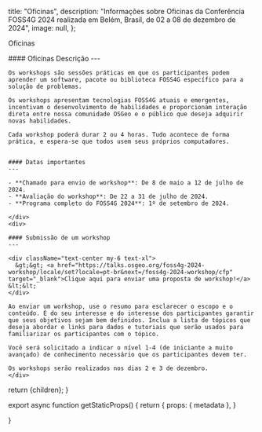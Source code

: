 
  title: "Oficinas",
  description: "Informações sobre Oficinas da Conferência FOSS4G 2024 realizada em Belém, Brasil, de 02 a 08 de dezembro de 2024",
  image: null,
};



<Heading bubble>Oficinas</Heading>


<div className="grid space-y-4 mt-4">
  <div className="grid md:grid-cols-2 gap-4">  
    <div className="">
    #### Oficinas Descrição
    ---

    Os workshops são sessões práticas em que os participantes podem aprender um software, pacote ou biblioteca FOSS4G específico para a solução de problemas.

    Os workshops apresentam tecnologias FOSS4G atuais e emergentes, incentivam o desenvolvimento de habilidades e proporcionam interação direta entre nossa comunidade OSGeo e o público que deseja adquirir novas habilidades.

    Cada workshop poderá durar 2 ou 4 horas. Tudo acontece de forma prática, e espera-se que todos usem seus próprios computadores.


    #### Datas importantes
    ---

    - **Chamado para envio de workshop**: De 8 de maio a 12 de julho de 2024.
    - **Avaliação do workshop**: De 22 a 31 de julho de 2024.
    - **Programa completo do FOSS4G 2024**: 1º de setembro de 2024.

    </div>
    <div>

    #### Submissão de um workshop
    ---

    <div className="text-center my-6 text-xl">
      &gt;&gt; <a href="https://talks.osgeo.org/foss4g-2024-workshop/locale/set?locale=pt-br&next=/foss4g-2024-workshop/cfp" target="_blank">Clique aqui para enviar uma proposta de workshop!</a> &lt;&lt;
    </div>

    Ao enviar um workshop, use o resumo para esclarecer o escopo e o conteúdo. É do seu interesse e do interesse dos participantes garantir que seus objetivos sejam bem definidos. Inclua a lista de tópicos que deseja abordar e links para dados e tutoriais que serão usados para familiarizar os participantes com o tópico.

    Você será solicitado a indicar o nível 1-4 (de iniciante a muito avançado) de conhecimento necessário que os participantes devem ter.

    Os workshops serão realizados nos dias 2 e 3 de dezembro.
    </div>
  </div>
</div>

  return <MdxLayout metadata={metadata}>{children}</MdxLayout>;
}

export async function getStaticProps() {
  return {
    props: {
      metadata
    },
  }

}
